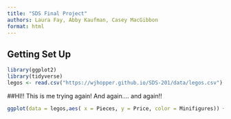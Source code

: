 ```yaml
---
title: "SDS Final Project"
authors: Laura Fay, Abby Kaufman, Casey MacGibbon
format: html
---
```

## Getting Set Up
```r
library(ggplot2)
library(tidyverse)
legos <- read.csv("https://wjhopper.github.io/SDS-201/data/legos.csv")
```

##HI!!
This is me trying again!
And again....
and again!!

```r
ggplot(data = legos,aes( x = Pieces, y = Price, color = Minifigures)) + geom_point() + scale_color_continuous(low = "pink", high = "maroon")
```

